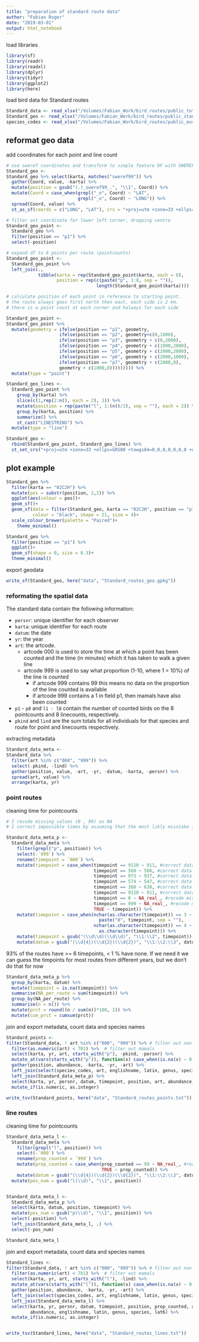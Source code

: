 ```yaml
---
title: "preparation of standard route data"
author: "Fabian Roger"
date: "2019-03-01"
output: html_notebook
---
```


load libraries
```r
library(sf)
library(readr)
library(readxl)
library(dplyr)
library(tidyr)
library(ggplot2)
library(here)
```

load bird data for Standard routes
```r
Standard_data <- read_xlsx("/Volumes/Fabian_Work/bird_routes/public_totalstandard.xlsx")
Standard_geo <- read_xlsx("/Volumes/Fabian_Work/bird_routes/public_standardrutter_koordinater.xlsx")
species_codes <- read_xlsx("/Volumes/Fabian_Work/bird_routes/public_eurolist.xlsx")
```

## reformat geo data

add coordinates for each point and line count

```r

# use sweref coordinates and transform to simple feature DF with SWEREF projection
Standard_geo <- 
Standard_geo %>% select(karta, matches("sweref99")) %>% 
  gather(Coord, value, -karta) %>% 
  mutate(position = gsub("(.)_sweref99_.", "\\1", Coord)) %>% 
  mutate(Coord = case_when(grepl("_n", Coord) ~ "LAT",
                           grepl("_o", Coord) ~ "LONG")) %>% 
  spread(Coord, value) %>% 
  st_as_sf(coords = c("LONG", "LAT"), crs = "+proj=utm +zone=33 +ellps=GRS80 +towgs84=0,0,0,0,0,0,0 +units=m +no_defs")

# filter out coordinate for lower left corner, dropping centre
Standard_geo_point <- 
  Standard_geo %>% 
  filter(position == "p1") %>% 
  select(-position) 

# expand df to 8 points per route (pointcounts)
Standard_geo_point <- 
  Standard_geo_point %>% 
  left_join(.,
            tibble(karta = rep(Standard_geo_point$karta, each = 8),
                   position = rep(c(paste("p", 1:8, sep = "")), 
                                  length(Standard_geo_point$karta)))) 

# calculate position of each point in reference to starting point. 
# the route always goes first north then east, each side is 2 km.
# there is a point count at each corner and halways for each side

Standard_geo_point <- 
Standard_geo_point %>% 
  mutate(geometry = ifelse(position == "p1", geometry, 
                    ifelse(position == "p2", geometry+c(0,1000),
                    ifelse(position == "p3", geometry + c(0,2000),
                    ifelse(position == "p4", geometry + c(1000,2000),
                    ifelse(position == "p5", geometry + c(2000,2000),
                    ifelse(position == "p6", geometry + c(2000,1000),
                    ifelse(position == "p7", geometry + c(2000,0),
                    geometry + c(1000,0))))))))) %>% 
  mutate(type = "point")

Standard_geo_lines <- 
  Standard_geo_point %>% 
    group_by(karta) %>% 
    slice(c(1,rep(2:n(), each = 2), 1)) %>% 
    mutate(position = rep(paste("l", 1:(n()/2), sep = ""), each = 2)) %>% 
    group_by(karta, position) %>% 
    summarize() %>%
    st_cast("LINESTRING") %>% 
  mutate(type = "line")

Standard_geo <- 
  rbind(Standard_geo_point, Standard_geo_lines) %>% 
  st_set_crs("+proj=utm +zone=33 +ellps=GRS80 +towgs84=0,0,0,0,0,0,0 +units=m +no_defs")

```

## plot example

```r
Standard_geo %>% 
  filter(karta == "02C2H") %>% 
  mutate(pos = substr(position, 2,2)) %>% 
  ggplot(aes(colour = pos))+
  geom_sf()+
  geom_sf(data = filter(Standard_geo, karta == "02C2H", position == "p1"), 
          colour = "black", shape = 21, size = 4)+
  scale_colour_brewer(palette = "Paired")+
    theme_minimal()

Standard_geo %>% 
  filter(position == "p1") %>% 
  ggplot()+
  geom_sf(shape = 0, size = 0.3)+
  theme_minimal()


```

export geodata

```r
write_sf(Standard_geo, here("data", "Standard_routes_geo.gpkg"))
```


### reformating the spatial data

The standard data contain the following information:

+ `persnr`: unique identifier for each observer
+ `karta`: unique identifier for each route
+ `datum`: the date
+ `yr`: the year
+ `art`: the artcode.
    + artcode 000 is used to store the time at which a point has been counted and the time (in minutes) which it has taken to walk a given line
    + artcode 999 is used to say what proportion (1-10, where 1 = 10%) of the line is counted
        + if artcode 999 contains 99 this means no data on the proportion of the line counted is available
        + if artcode 999 contains a 1 in field p1, then mamals have also been counted
+ `p1` - `p8` and `l1 - l8` contain the number of counted birds on the 8 pointcounts and 8 linecounts, respectively. 
+ `pkind` and `lind` are the sum totals for all individuals for that species and route for point and linecounts respectively. 

extracting metadata
```r
Standard_data_meta <- 
Standard_data %>% 
  filter(art %in% c("000", "999")) %>% 
  select(-pkind, -lind) %>% 
  gather(position, value, -art, -yr, -datum, -karta, -persnr) %>% 
  spread(art, value) %>% 
  arrange(karta, yr)
```

### point routes

cleaning time for pointcounts
```r

# I recode missing values (0 , 99) as NA
# I correct impossible times by assuming that the most likly misstake is a flip in the digits

Standard_data_meta_p <- 
  Standard_data_meta %>% 
    filter(grepl("p", position)) %>% 
    select(-`999`) %>% 
    rename(timepoint = `000`) %>% 
    mutate(timepoint = case_when(timepoint == 9110 ~ 911, #correct data entry error
                                 timepoint == 560 ~ 506, #correct data entry error
                                 timepoint == 973 ~ 937, #correct data entry error
                                 timepoint == 574 ~ 547, #correct data entry error
                                 timepoint == 368 ~ 638, #correct data entry error
                                 timepoint == 9110 ~ 911, #correct data entry error
                                 timepoint == 0 ~ NA_real_, #recode missing value
                                 timepoint == 999 ~ NA_real_, #recode missing value 
                                 TRUE ~ timepoint)) %>% 
    mutate(timepoint = case_when(nchar(as.character(timepoint)) == 3 ~
                                   paste("0", timepoint, sep = ""),
                                 nchar(as.character(timepoint)) == 4 ~
                                   as.character(timepoint))) %>% 
    mutate(timepoint = gsub("(\\d\\d)(\\d\\d)", "\\1:\\2", timepoint)) %>%
    mutate(datum = gsub("(\\d{4})(\\d{2})(\\d{2})", "\\1:\\2:\\3", datum)) 

```


93% of the routes have >= 6 timepoints, < 1 % have none. If we need it we can guess the timpoints for most routes from different years, but we don't do that for now

```r

Standard_data_meta_p %>% 
  group_by(karta, datum) %>% 
  mutate(timepoint = is.na(timepoint)) %>% 
  summarise(NA_per_route = sum(timepoint)) %>% 
  group_by(NA_per_route) %>% 
  summarise(n = n()) %>% 
  mutate(prct = round((n / sum(n))*100, 1)) %>% 
  mutate(cum_prct = cumsum(prct))

```


join and export metadata, count data and species names
```r

Standard_points <- 
filter(Standard_data, ! art %in% c("000", "999")) %>% # filter out non-species codes
  filter(as.numeric(art) < 701) %>%  # filter out mamals
  select(karta, yr, art, starts_with("p"), -pkind, -persnr) %>% 
  mutate_at(vars(starts_with("p")), function(x) case_when(is.na(x) ~ 0, TRUE ~ x)) %>% 
  gather(position, abundance, -karta, -yr, -art) %>% 
  left_join(select(species_codes, art, englishname, latin, genus, species, lat6)) %>% 
  left_join(Standard_data_meta_p) %>% 
  select(karta, yr, persnr, datum, timepoint, position, art, abundance, englishname, latin, genus, species, lat6) %>% 
  mutate_if(is.numeric, as.integer)

write_tsv(Standard_points, here("data", "Standard_routes_points.txt"))

```


### line routes

cleaning time for pointcounts
```r
Standard_data_meta_l <- 
  Standard_data_meta %>% 
    filter(grepl("l", position)) %>% 
    select(-`000`) %>% 
    rename(prop_counted = `999`) %>% 
    mutate(prop_counted = case_when(prop_counted == 99 ~ NA_real_, #recode missing value
                                    TRUE ~ prop_counted)) %>% 
    mutate(datum = gsub("(\\d{4})(\\d{2})(\\d{2})", "\\1:\\2:\\3", datum)) %>% 
  mutate(pos_num = gsub("l(\\d)", "\\1", position)) 


Standard_data_meta_l <- 
  Standard_data_meta_p %>% 
  select(karta, datum, position, timepoint) %>% 
  mutate(pos_num = gsub("p(\\d)", "\\1", position)) %>% 
  select(-position) %>% 
  left_join(Standard_data_meta_l, .) %>% 
  select(-pos_num)

Standard_data_meta_l
```

join and export metadata, count data and species names
```r

Standard_lines <- 
filter(Standard_data, ! art %in% c("000", "999")) %>% # filter out non-species codes
  filter(as.numeric(art) < 701) %>%  # filter out mamals
  select(karta, yr, art, starts_with("l"), -lind) %>% 
  mutate_at(vars(starts_with("l")), function(x) case_when(is.na(x) ~ 0, TRUE ~ x)) %>% 
  gather(position, abundance, -karta, -yr, -art) %>% 
  left_join(select(species_codes, art, englishname, latin, genus, species, lat6)) %>% 
  left_join(Standard_data_meta_l) %>% 
  select(karta, yr, persnr, datum, timepoint, position, prop_counted, art,
         abundance, englishname, latin, genus, species, lat6) %>% 
  mutate_if(is.numeric, as.integer)


write_tsv(Standard_lines, here("data", "Standard_routes_lines.txt"))
```




